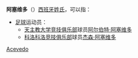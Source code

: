 '''阿塞维多'''（'''{{lang-es|Acevedo}}'''）[[西班牙|西班牙]][[姓氏|姓氏]]，可以指：

*[[足球|足球]]运动员：
**[[天主教大学竞技俱乐部|天主教大学竞技俱乐部]]球员[[阿尔伯特·阿塞维多|阿尔伯特·阿塞维多]]
**[[科洛科洛竞技俱乐部|科洛科洛竞技俱乐部]]球员[[杰森·阿塞维多|杰森·阿塞维多]]

{{Disambiguation|Cat=四字人名译名消歧义|Acevedo}}
[[Category:西班牙語姓氏|Acevedo]]